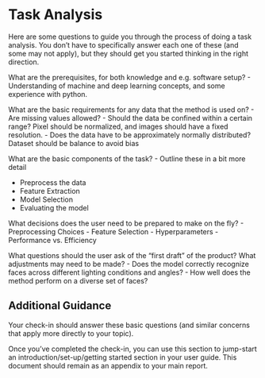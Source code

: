
# Task Analysis {.appendix}

Here are some questions to guide you through the process of doing a task analysis. You don't have to specifically answer each one of these (and some may not apply), but they should get you started thinking in the right direction. 

What are the prerequisites, for both knowledge and e.g. software setup? 
- Understanding of machine and deep learning concepts, and some experience with python.

What are the basic requirements for any data that the method is used on? 
  - Are missing values allowed? 
  - Should the data be confined within a certain range?  Pixel should be normalized, and images should have a fixed resolution.
  - Does the data have to be approximately normally distributed?  Dataset should be balance to avoid bias

What are the basic components of the task?
  - Outline these in a bit more detail
  
  - Preprocess the data
  - Feature Extraction
  - Model Selection
  - Evaluating the model

What decisions does the user need to be prepared to make on the fly?
  - Preprocessing Choices
  - Feature Selection
  - Hyperparameters
  - Performance vs. Efficiency

What questions should the user ask of the "first draft" of the product? What adjustments may need to be made?
  - Does the model correctly recognize faces across different lighting conditions and angles?
  - How well does the method perform on a diverse set of faces?

## Additional Guidance 

Your check-in should answer these basic questions (and similar concerns that apply more directly to your topic). 

Once you've completed the check-in, you can use this section to jump-start an introduction/set-up/getting started section in your user guide. 
This document should remain as an appendix to your main report. 